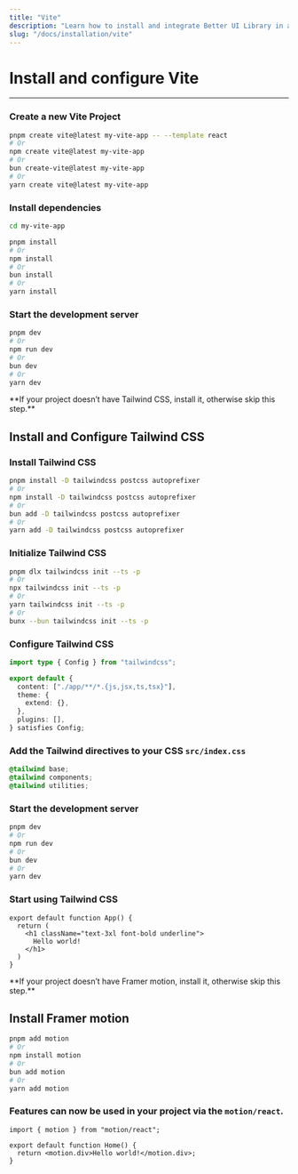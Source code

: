 ```yaml
---
title: "Vite"
description: "Learn how to install and integrate Better UI Library in a Vite project."
slug: "/docs/installation/vite"
---
```


# Install and configure Vite

---

### Create a new Vite Project

```bash title="Terminal"
pnpm create vite@latest my-vite-app -- --template react
# Or
npm create vite@latest my-vite-app
# Or
bun create-vite@latest my-vite-app
# Or
yarn create vite@latest my-vite-app
```

### Install dependencies

```bash title="Terminal"
cd my-vite-app

pnpm install
# Or
npm install
# Or
bun install
# Or
yarn install
```

### Start the development server

```bash title="Terminal"
pnpm dev
# Or
npm run dev
# Or
bun dev
# Or
yarn dev
```

<Callout>
  **If your project doesn’t have Tailwind CSS, install it, otherwise skip this step.**
</Callout>

## Install and Configure Tailwind CSS

### Install Tailwind CSS

```bash title="Terminal"
pnpm install -D tailwindcss postcss autoprefixer
# Or
npm install -D tailwindcss postcss autoprefixer
# Or
bun add -D tailwindcss postcss autoprefixer
# Or
yarn add -D tailwindcss postcss autoprefixer
```

### Initialize Tailwind CSS

```bash title="Terminal"
pnpm dlx tailwindcss init --ts -p
# Or
npx tailwindcss init --ts -p
# Or
yarn tailwindcss init --ts -p
# Or
bunx --bun tailwindcss init --ts -p
```

### Configure Tailwind CSS

```ts title="tailwind.config.ts"
import type { Config } from "tailwindcss";

export default {
  content: ["./app/**/*.{js,jsx,ts,tsx}"],
  theme: {
    extend: {},
  },
  plugins: [],
} satisfies Config;
```

### Add the Tailwind directives to your CSS `src/index.css`

```css title="index.css"
@tailwind base;
@tailwind components;
@tailwind utilities;
```

### Start the development server

```bash title="Terminal"
pnpm dev
# Or
npm run dev
# Or
bun dev
# Or
yarn dev
```

### Start using Tailwind CSS

```tsx title="_index.tsx"
export default function App() {
  return (
    <h1 className="text-3xl font-bold underline">
      Hello world!
    </h1>
  )
}
```

<Callout>
  **If your project doesn’t have Framer motion, install it, otherwise skip this step.**
</Callout>

## Install Framer motion

```bash title="Terminal"
pnpm add motion
# Or
npm install motion
# Or
bun add motion
# Or
yarn add motion
```

### Features can now be used in your project via the `motion/react`.

```tsx title="page.tsx"
import { motion } from "motion/react";

export default function Home() {
  return <motion.div>Hello world!</motion.div>;
}
```

